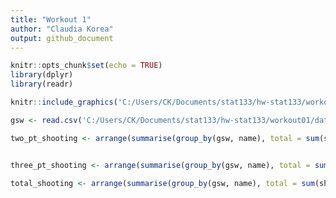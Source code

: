```yaml
---
title: "Workout 1"
author: "Claudia Korea"
output: github_document
---
```


```r
knitr::opts_chunk$set(echo = TRUE)
library(dplyr)
library(readr)
```

```r
knitr::include_graphics('C:/Users/CK/Documents/stat133/hw-stat133/workout01/images/gsw-shot-chart.png')

```

```r
gsw <- read.csv('C:/Users/CK/Documents/stat133/hw-stat133/workout01/data/shots-data.csv')

two_pt_shooting <- arrange(summarise(group_by(gsw, name), total = sum(shot_type == "2PT Field Goal"), made = sum(shot_type == "2PT Field Goal" & shot_made_flag == "shot_yes"), perc_made = made/total), desc(perc_made))


three_pt_shooting <- arrange(summarise(group_by(gsw, name), total = sum(shot_type == "3PT Field Goal"), made = sum(shot_type == "3PT Field Goal" & shot_made_flag == "shot_yes"), perc_made = made/total), desc(perc_made))

total_shooting <- arrange(summarise(group_by(gsw, name), total = sum(shot_type == "2PT Field Goal" | shot_type == "3PT Field Goal"), made = sum( shot_made_flag == "shot_yes"), perc_made = made/total), desc(perc_made))
```

